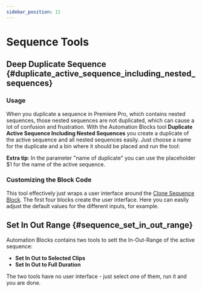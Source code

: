 ```yaml
---
sidebar_position: 11
---
```



# Sequence Tools

## Deep Duplicate Sequence {#duplicate_active_sequence_including_nested_sequences}

### Usage

When you duplicate a sequence in Premiere Pro, which contains nested sequences, those nested sequences are not duplicated, which can cause a lot of confusion and frustration. With the Automation Blocks tool **Duplicate Active Sequence Including Nested Sequences** you create a duplicate of the active sequence and all nested sequences easily. Just choose a name for the duplicate and a bin where it should be placed and run the tool:
<RetinaImg src="/img/tools-pr/sequenceTools/duplicateActiveSequenceToolUI.png" alt="Premiere Pro tool to duplicate the active sequence including nested sequences"/>

**Extra tip**: In the parameter "name of duplicate" you can use the placeholder $1 for the name of the active sequence.

### Customizing the Block Code

This tool effectively just wraps a user interface around the [Clone Sequence Block](../block-reference/prSequence#block_pr_sequence_clone).
The first four blocks create the user interface. Here you can easily adjust the default values for the different inputs, for example.

<RetinaImg src="/img/tools-pr/sequenceTools/duplicateActiveSequenceToolBlocks.png" alt="customizing the block code"/>

## Set In Out Range {#sequence_set_in_out_range}

Automation Blocks contains two tools to sett the In-Out-Range of the active sequence:

- **Set In Out to Selected Clips**
- **Set In Out to Full Duration**

<RetinaImg src="/img/tools-pr/sequenceTools/setInOutRangeToSelectedClips.png" alt="Premiere Pro tool to duplicate the active sequence including nested sequences"/>

The two tools have no user interface - just select one of them, run it and you are done.
